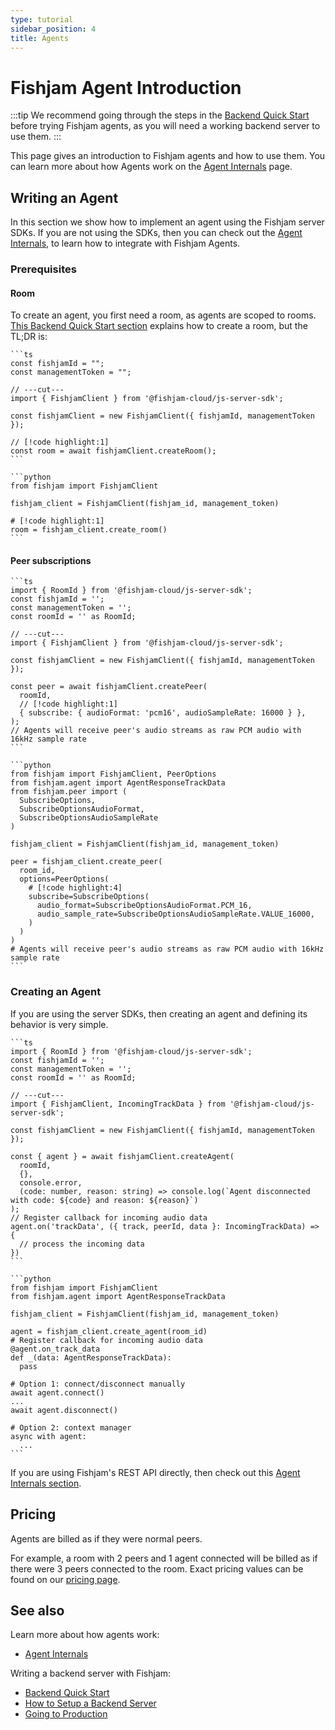 ```yaml
---
type: tutorial
sidebar_position: 4
title: Agents
---
```



# Fishjam Agent Introduction

:::tip
We recommend going through the steps in the [Backend Quick Start](../tutorials/backend-quick-start)
before trying Fishjam agents, as you will need a working backend server to use them.
:::

This page gives an introduction to Fishjam agents and how to use them.
You can learn more about how Agents work on the [Agent Internals](../explanation/agent-internals) page.

<AgentDefinition />

## Writing an Agent

In this section we show how to implement an agent using the Fishjam server SDKs.
If you are not using the SDKs, then you can check out the [Agent Internals](../explanation/agent-internals#agent-lifecycle), to learn how to integrate with Fishjam Agents.

### Prerequisites

#### Room

To create an agent, you first need a room, as agents are scoped to rooms.
[This Backend Quick Start section](../tutorials/backend-quick-start#step-4-create-a-room) explains how to create a room, but the TL;DR is:

<Tabs groupId="language">
  <TabItem value="ts" label="TypeScript">
  
    ```ts
    const fishjamId = "";
    const managementToken = "";
    
    // ---cut---
    import { FishjamClient } from '@fishjam-cloud/js-server-sdk';

    const fishjamClient = new FishjamClient({ fishjamId, managementToken });

    // [!code highlight:1]
    const room = await fishjamClient.createRoom();
    ```

  </TabItem>

  <TabItem value="python" label="Python">

    ```python
    from fishjam import FishjamClient

    fishjam_client = FishjamClient(fishjam_id, management_token)

    # [!code highlight:1]
    room = fishjam_client.create_room()
    ```

  </TabItem>
</Tabs>

#### Peer subscriptions

<Subscriptions />

<Tabs groupId="language">
  <TabItem value="ts" label="TypeScript">
  
    ```ts
    import { RoomId } from '@fishjam-cloud/js-server-sdk';
    const fishjamId = '';
    const managementToken = '';
    const roomId = '' as RoomId;

    // ---cut---
    import { FishjamClient } from '@fishjam-cloud/js-server-sdk';

    const fishjamClient = new FishjamClient({ fishjamId, managementToken });

    const peer = await fishjamClient.createPeer(
      roomId,
      // [!code highlight:1]
      { subscribe: { audioFormat: 'pcm16', audioSampleRate: 16000 } },
    );
    // Agents will receive peer's audio streams as raw PCM audio with 16kHz sample rate
    ```

  </TabItem>

  <TabItem value="python" label="Python">

    ```python
    from fishjam import FishjamClient, PeerOptions
    from fishjam.agent import AgentResponseTrackData
    from fishjam.peer import (
      SubscribeOptions,
      SubscribeOptionsAudioFormat,
      SubscribeOptionsAudioSampleRate
    )

    fishjam_client = FishjamClient(fishjam_id, management_token)

    peer = fishjam_client.create_peer(
      room_id,
      options=PeerOptions(
        # [!code highlight:4]
        subscribe=SubscribeOptions(
          audio_format=SubscribeOptionsAudioFormat.PCM_16,
          audio_sample_rate=SubscribeOptionsAudioSampleRate.VALUE_16000,
        )
      )
    )
    # Agents will receive peer's audio streams as raw PCM audio with 16kHz sample rate
    ```

  </TabItem>

</Tabs>

### Creating an Agent

If you are using the server SDKs, then creating an agent and defining its behavior is very simple.

<Tabs groupId="language">
  <TabItem value="ts" label="TypeScript">
  
    ```ts
    import { RoomId } from '@fishjam-cloud/js-server-sdk';
    const fishjamId = '';
    const managementToken = '';
    const roomId = '' as RoomId;

    // ---cut---
    import { FishjamClient, IncomingTrackData } from '@fishjam-cloud/js-server-sdk';

    const fishjamClient = new FishjamClient({ fishjamId, managementToken });

    const { agent } = await fishjamClient.createAgent(
      roomId,
      {},
      console.error,
      (code: number, reason: string) => console.log(`Agent disconnected with code: ${code} and reason: ${reason}`)
    );
    // Register callback for incoming audio data
    agent.on('trackData', ({ track, peerId, data }: IncomingTrackData) => {
      // process the incoming data
    })
    ```

  </TabItem>

  <TabItem value="python" label="Python">

    ```python
    from fishjam import FishjamClient
    from fishjam.agent import AgentResponseTrackData

    fishjam_client = FishjamClient(fishjam_id, management_token)

    agent = fishjam_client.create_agent(room_id)
    # Register callback for incoming audio data
    @agent.on_track_data
    def _(data: AgentResponseTrackData):
      pass

    # Option 1: connect/disconnect manually
    await agent.connect()
    ...
    await agent.disconnect()

    # Option 2: context manager
    async with agent:
      ...
    ```

  </TabItem>

</Tabs>

If you are using Fishjam's REST API directly, then check out this [Agent Internals section](../explanation/agent-internals#rest-api).

## Pricing

Agents are billed as if they were normal peers.

For example, a room with 2 peers and 1 agent connected will be billed as if there were 3 peers connected to the room.
Exact pricing values can be found on our [pricing page](https://fishjam.io/#pricing).

## See also

Learn more about how agents work:

- [Agent Internals](../explanation/agent-internals)

Writing a backend server with Fishjam:

- [Backend Quick Start](../tutorials/backend-quick-start)
- [How to Setup a Backend Server](../how-to/backend/server-setup)
- [Going to Production](../how-to/backend/production-deployment)
